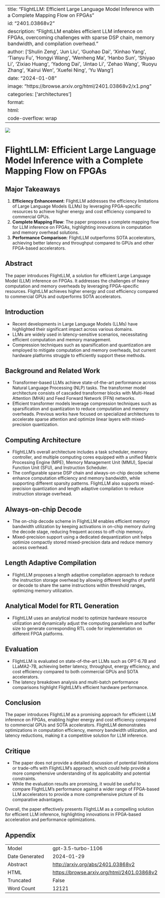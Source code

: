 
---
title: "FlightLLM: Efficient Large Language Model Inference with a Complete Mapping Flow on FPGAs"
id: "2401.03868v2"
description: "FlightLLM enables efficient LLM inference on FPGAs, overcoming challenges with sparse DSP chain, memory bandwidth, and compilation overhead."
author: ['Shulin Zeng', 'Jun Liu', 'Guohao Dai', 'Xinhao Yang', 'Tianyu Fu', 'Hongyi Wang', 'Wenheng Ma', 'Hanbo Sun', 'Shiyao Li', 'Zixiao Huang', 'Yadong Dai', 'Jintao Li', 'Zehao Wang', 'Ruoyu Zhang', 'Kairui Wen', 'Xuefei Ning', 'Yu Wang']
date: "2024-01-08"
image: "https://browse.arxiv.org/html/2401.03868v2/x1.png"
categories: ['architectures']
format:
  html:
    code-overflow: wrap
---

![](https://browse.arxiv.org/html/2401.03868v2/x1.png)

# FlightLLM: Efficient Large Language Model Inference with a Complete Mapping Flow on FPGAs

## Major Takeaways
1. **Efficiency Enhancement**: FlightLLM addresses the efficiency limitations of Large Language Models (LLMs) by leveraging FPGA-specific resources to achieve higher energy and cost efficiency compared to commercial GPUs.
2. **Complete Mapping Flow**: The paper proposes a complete mapping flow for LLM inference on FPGAs, highlighting innovations in computation and memory overhead solutions.
3. **Performance Comparison**: FlightLLM outperforms SOTA accelerators, achieving better latency and throughput compared to GPUs and other FPGA-based accelerators.

## Abstract
The paper introduces FlightLLM, a solution for efficient Large Language Model (LLM) inference on FPGAs. It addresses the challenges of heavy computation and memory overheads by leveraging FPGA-specific resources. FlightLLM achieves higher energy and cost efficiency compared to commercial GPUs and outperforms SOTA accelerators.

## Introduction
- Recent developments in Large Language Models (LLMs) have highlighted their significant impact across various domains.
- LLMs are widely used in latency-sensitive scenarios, necessitating efficient computation and memory management.
- Compression techniques such as sparsification and quantization are employed to mitigate computation and memory overheads, but current hardware platforms struggle to efficiently support these methods.

## Background and Related Work
- Transformer-based LLMs achieve state-of-the-art performance across Natural Language Processing (NLP) tasks. The transformer model architecture consists of cascaded transformer blocks with Multi-Head Attention (MHA) and Feed Forward Network (FFN) networks.
- Efficient transformer models leverage compression techniques such as sparsification and quantization to reduce computation and memory overheads. Previous works have focused on specialized architectures to accelerate sparse attention and optimize linear layers with mixed-precision quantization.

## Computing Architecture
- FlightLLM's overall architecture includes a task scheduler, memory controller, and multiple computing cores equipped with a unified Matrix Processing Engine (MPE), Memory Management Unit (MMU), Special Function Unit (SFU), and Instruction Scheduler.
- The configurable sparse DSP chain and always-on-chip decode scheme enhance computation efficiency and memory bandwidth, while supporting different sparsity patterns. FlightLLM also supports mixed-precision quantization and length adaptive compilation to reduce instruction storage overhead.

## Always-on-chip Decode
- The on-chip decode scheme in FlightLLM enables efficient memory bandwidth utilization by keeping activations in on-chip memory during the decode stage, reducing frequent access to off-chip memory.
- Mixed-precision support using a dedicated dequantization unit helps optimize compactly stored mixed-precision data and reduce memory access overhead.

## Length Adaptive Compilation
- FlightLLM proposes a length adaptive compilation approach to reduce the instruction storage overhead by allowing different lengths of prefill or decode to share the same instructions within threshold ranges, optimizing memory utilization.

## Analytical Model for RTL Generation
- FlightLLM uses an analytical model to optimize hardware resource utilization and dynamically adjust the computing parallelism and buffer size to generate corresponding RTL code for implementation on different FPGA platforms.

## Evaluation
- FlightLLM is evaluated on state-of-the-art LLMs such as OPT-6.7B and LLaMA2-7B, achieving better latency, throughput, energy efficiency, and cost efficiency compared to both commercial GPUs and SOTA accelerators.
- The latency breakdown analysis and multi-batch performance comparisons highlight FlightLLM's efficient hardware performance.

## Conclusion
The paper introduces FlightLLM as a promising approach for efficient LLM inference on FPGAs, enabling higher energy and cost efficiency compared to commercial GPUs and SOTA accelerators. FlightLLM demonstrates optimizations in computation efficiency, memory bandwidth utilization, and latency reductions, making it a competitive solution for LLM inference.

## Critique
- The paper does not provide a detailed discussion of potential limitations or trade-offs with FlightLLM's approach, which could help provide a more comprehensive understanding of its applicability and potential constraints.
- While the evaluation results are promising, it would be useful to compare FlightLLM's performance against a wider range of FPGA-based LLM accelerators to provide a more comprehensive picture of its comparative advantages.

Overall, the paper effectively presents FlightLLM as a compelling solution for efficient LLM inference, highlighting innovations in FPGA-based acceleration and performance optimizations.

## Appendix

|          |          |
|----------|----------|
| Model     | gpt-3.5-turbo-1106       |
| Date Generated     | 2024-01-29       |
| Abstract | [http://arxiv.org/abs/2401.03868v2](http://arxiv.org/abs/2401.03868v2)        |
| HTML     | [https://browse.arxiv.org/html/2401.03868v2](https://browse.arxiv.org/html/2401.03868v2)       |
| Truncated       | False       |
| Word Count       | 12121       |